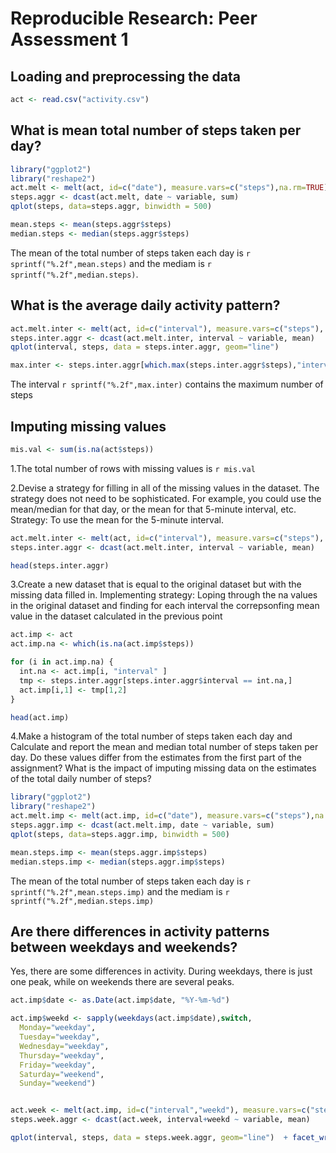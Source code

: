 # Reproducible Research: Peer Assessment 1


## Loading and preprocessing the data

```r
act <- read.csv("activity.csv")
```



## What is mean total number of steps taken per day?
```r
library("ggplot2")
library("reshape2")
act.melt <- melt(act, id=c("date"), measure.vars=c("steps"),na.rm=TRUE)
steps.aggr <- dcast(act.melt, date ~ variable, sum)
qplot(steps, data=steps.aggr, binwidth = 500)

```



```r
mean.steps <- mean(steps.aggr$steps)
median.steps <- median(steps.aggr$steps)

```
The mean of the total number of steps taken each day is `r sprintf("%.2f",mean.steps)` and the mediam is `r sprintf("%.2f",median.steps)`.


## What is the average daily activity pattern?
```r
act.melt.inter <- melt(act, id=c("interval"), measure.vars=c("steps"), na.rm=TRUE)
steps.inter.aggr <- dcast(act.melt.inter, interval ~ variable, mean)
qplot(interval, steps, data = steps.inter.aggr, geom="line")
```


```r
max.inter <- steps.inter.aggr[which.max(steps.inter.aggr$steps),"interval"]
```
The interval `r sprintf("%.2f",max.inter)` contains the maximum number of steps


## Imputing missing values



```r
mis.val <- sum(is.na(act$steps))
```
1.The total number of rows with missing values is `r mis.val`


2.Devise a strategy for filling in all of the missing values in the dataset. The strategy does not need to be sophisticated. For example, you could use the mean/median for that day, or the mean for that 5-minute interval, etc.
Strategy: To use the mean for the 5-minute interval.

```r
act.melt.inter <- melt(act, id=c("interval"), measure.vars=c("steps"), na.rm=TRUE)
steps.inter.aggr <- dcast(act.melt.inter, interval ~ variable, mean)

head(steps.inter.aggr)
```




3.Create a new dataset that is equal to the original dataset but with the missing data filled in.
Implementing strategy: Loping through the na values in the original dataset and finding for each interval the correpsonfing mean value in the dataset calculated in the previous point

```r
act.imp <- act
act.imp.na <- which(is.na(act.imp$steps))

for (i in act.imp.na) {
  int.na <- act.imp[i, "interval" ]
  tmp <- steps.inter.aggr[steps.inter.aggr$interval == int.na,]
  act.imp[i,1] <- tmp[1,2]
}

head(act.imp)
```


4.Make a histogram of the total number of steps taken each day and Calculate and report the mean and median total number of steps taken per day. Do these values differ from the estimates from the first part of the assignment? What is the impact of imputing missing data on the estimates of the total daily number of steps?

```r
library("ggplot2")
library("reshape2")
act.melt.imp <- melt(act.imp, id=c("date"), measure.vars=c("steps"),na.rm=TRUE)
steps.aggr.imp <- dcast(act.melt.imp, date ~ variable, sum)
qplot(steps, data=steps.aggr.imp, binwidth = 500)
```




```r
mean.steps.imp <- mean(steps.aggr.imp$steps)
median.steps.imp <- median(steps.aggr.imp$steps)
```

The mean of the total number of steps taken each day is `r sprintf("%.2f",mean.steps.imp)`  and the mediam is `r sprintf("%.2f",median.steps.imp)`




## Are there differences in activity patterns between weekdays and weekends?
Yes, there are some differences in activity. During weekdays, there is just one peak, while on weekends there are several peaks. 

```r
act.imp$date <- as.Date(act.imp$date, "%Y-%m-%d")

act.imp$weekd <- sapply(weekdays(act.imp$date),switch,
  Monday="weekday",
  Tuesday="weekday",
  Wednesday="weekday",
  Thursday="weekday",
  Friday="weekday",
  Saturday="weekend",
  Sunday="weekend")


act.week <- melt(act.imp, id=c("interval","weekd"), measure.vars=c("steps"), na.rm=TRUE)
steps.week.aggr <- dcast(act.week, interval+weekd ~ variable, mean)

qplot(interval, steps, data = steps.week.aggr, geom="line")  + facet_wrap(~ weekd, nrow=2, ncol=1)
```
